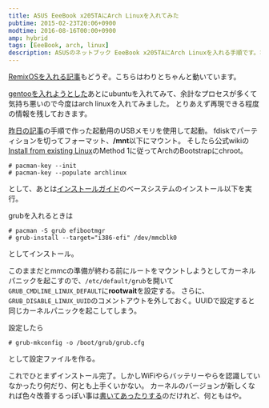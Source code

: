 ```yaml
---
title: ASUS EeeBook x205TAにArch Linuxを入れてみた
pubtime: 2015-02-23T20:06+0900
modtime: 2016-08-16T00:00+0900
amp: hybrid
tags: [EeeBook, arch, linux]
description: ASUSのネットブック EeeBook x205TAにArch Linuxを入れる手順です。ひとまずインストールが成功するまで書いてありますが、ドライバ回りはわりとトラブルが山積しています…。
---
```


<PS date="2016-08-16">
<a href="/blog/2016/08/remixos-install-into-asus-x205ta.html">RemixOSを入れる記事</a>もどうぞ。こちらはわりとちゃんと動いています。
</PS>

[gentooを入れようとした](/blog/2015/02/gentoo-into-eeebook.html)あとにubuntuを入れてみて、余計なプロセスが多くて気持ち悪いので今度はarch linuxを入れてみました。
とりあえず再現できる程度の情報を残しておきます。

[昨日の記事](/blog/2015/02/gentoo-into-eeebook.html)の手順で作った起動用のUSBメモリを使用して起動。
fdiskでパーティションを切ってフォーマット、**/mnt**以下にマウント。
そしたら公式wikiの[Install from existing Linux](https://wiki.archlinux.org/index.php/Install_from_existing_Linux)のMethod 1に従ってArchのBootstrapにchroot。

```
# pacman-key --init
# pacman-key --populate archlinux
```
として、あとは[インストールガイド](https://wiki.archlinux.org/index.php/Installation_Guide_%%28日本語%%29)のベースシステムのインストール以下を実行。

grubを入れるときは
```
# pacman -S grub efibootmgr
# grub-install --target="i386-efi" /dev/mmcblk0
```
としてインストール。

このままだとmmcの準備が終わる前にルートをマウントしようとしてカーネルパニックを起こすので、`/etc/default/grub`を開いて`GRUB_CMDLINE_LINUX_DEFAULT`に**rootwait**を設定する。
さらに、`GRUB_DISABLE_LINUX_UUID`のコメントアウトを外しておく。UUIDで設定すると同じカーネルパニックを起こしてしまう。

設定したら
```
# grub-mkconfig -o /boot/grub/grub.cfg
```
として設定ファイルを作る。

これでひとまずインストール完了。しかしWiFiやらバッテリーやらを認識していなかったり何だり、何とも上手くいかない。
カーネルのバージョンが新しくなれば色々改善するっぽい事は[書いてあったりする](https://plus.google.com/communities/117853703024346186936)のだけれど、何ともはや。
